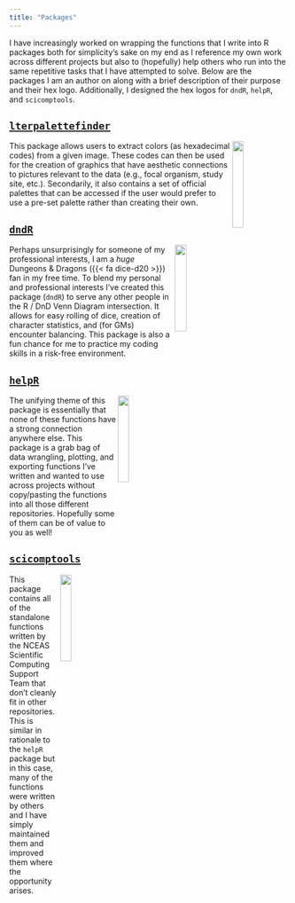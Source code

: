 ```yaml
---
title: "Packages"
---
```


I have increasingly worked on wrapping the functions that I write into R packages both for simplicity's sake on my end as I reference my own work across different projects but also to (hopefully) help others who run into the same repetitive tasks that I have attempted to solve. Below are the packages I am an author on along with a brief description of their purpose and their hex logo. Additionally, I designed the hex logos for `dndR`, `helpR`, and `scicomptools`.

## [`lterpalettefinder`](https://github.com/lter/lterpalettefinder#readme)

<img src="images/lterpalettefinder_hex.png" width="20%" align="right"/>

This package allows users to extract colors (as hexadecimal codes) from a given image. These codes can then be used for the creation of graphics that have aesthetic connections to pictures relevant to the data (e.g., focal organism, study site, etc.). Secondarily, it also contains a set of official palettes that can be accessed if the user would prefer to use a pre-set palette rather than creating their own.

## [`dndR`](https://github.com/njlyon0/dndR#readme)

<img src="images/dndR_hex.png" width="20%" align="right"/>

Perhaps unsurprisingly for someone of my professional interests, I am a *huge* Dungeons & Dragons ({{< fa dice-d20 >}}) fan in my free time. To blend my personal and professional interests I've created this package (`dndR`) to serve any other people in the R / DnD Venn Diagram intersection. It allows for easy rolling of dice, creation of character statistics, and (for GMs) encounter balancing. This package is also a fun chance for me to practice my coding skills in a risk-free environment.

## [`helpR`](https://github.com/njlyon0/helpR#readme)

<img src="images/helpR_hex.png" width="20%" align="right"/>

The unifying theme of this package is essentially that none of these functions have a strong connection anywhere else. This package is a grab bag of data wrangling, plotting, and exporting functions I've written and wanted to use across projects without copy/pasting the functions into all those different repositories. Hopefully some of them can be of value to you as well!

## [`scicomptools`](https://github.com/NCEAS/scicomptools#readme)

<img src="images/scicomptools_hex.png" width="20%" align="right"/>

This package contains all of the standalone functions written by the NCEAS Scientific Computing Support Team that don't cleanly fit in other repositories. This is similar in rationale to the `helpR` package but in this case, many of the functions were written by others and I have simply maintained them and improved them where the opportunity arises.
